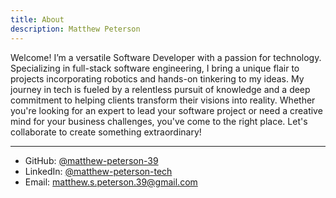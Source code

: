 ```yaml
---
title: About
description: Matthew Peterson
---
```


Welcome! I’m a versatile Software Developer with a passion for technology. Specializing in full-stack software engineering, I  bring a unique flair to projects incorporating robotics and hands-on tinkering to my ideas. My journey in tech is fueled by a relentless pursuit of knowledge and a deep commitment to helping clients transform their visions into reality. Whether you're looking for an expert to lead your software project or need a creative mind for your business challenges, you've come to the right place. Let's collaborate to create something extraordinary!

---

- GitHub: [@matthew-peterson-39](https://www.github.com/matthew-peterson-39/)
- LinkedIn: [@matthew-peterson-tech](https://www.linkedin.com/in/matthew-peterson-tech/)
- Email: matthew.s.peterson.39@gmail.com
